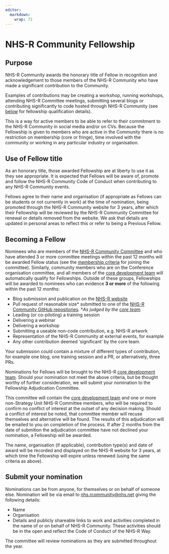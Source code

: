 ```yaml
---
editor: 
  markdown: 
    wrap: 72
---
```


# NHS-R Community Fellowship {.unnumbered}

## Purpose

NHS-R Community awards the honorary title of Fellow in recognition and
acknowledgement to those members of the NHS-R Community who have made a
significant contribution to the Community.

Examples of contributions may be creating a workshop, running workshops,
attending NHS-R Committee meetings, submitting several blogs or
contributing significantly to code hosted through NHS-R Community (see
[below](#criteria) for fellowship qualification details).

This is a way for active members to be able to refer to their commitment
to the NHS-R Community in social media and/or on CVs. Because the
Fellowship is given to members who are active in the Community there is
no restriction on membership (core or fringe), time involved with the
community or working in any particular industry or organisation.

## Use of Fellow title

As an honorary title, those awarded Fellowship are at liberty to use it
as they see appropriate. It is expected that Fellows will be aware of,
promote and follow the NHS-R Community Code of Conduct when contributing
to any NHS-R Community events.

Fellows agree to their name and organisation (if appropriate as Fellows
can be students or not currently in work) at the time of nomination,
being promoted through the NHS-R Community website for 3 years, after
which their Fellowship will be reviewed by the NHS-R Community Committee
for renewal or details removed from the website. We ask that details are
updated in personal areas to reflect this or refer to being a Previous
Fellow.

## Becoming a Fellow {#criteria}

Nominees who are members of the [NHS-R Community
Committee](nhsr-committee.qmd) and who have attended 3 or more committee
meetings within the past 12 months will be awarded Fellow status (see the 
[membership criteria](#committee) for joining the committee). 
Similarly, community members
who are on the Conference organisation committee, and all members of the
[core development team](#core-team) will automatically qualify for
Fellowships. Outside of these groups, Fellowships will be awarded to
nominees who can evidence **3 or more** of the following within the past
12 months:

-   Blog submission and publication on the [NHS-R
    website](https://nhsrcommunity.com/blog/)
-   Pull request of reasonable size\* submitted to one of the [NHS-R
    Community GitHub repositories](https://github.com/nhs-r-community).
    \**As judged by the [core team](#core-team)*
-   Leading (or co-piloting) a training session
-   Delivering a webinar
-   Delivering a workshop
-   Submitting a useable non-code contribution, e.g. NHS-R artwork
-   Representation of the NHS-R Community at external events, for
    example
-   Any other contribution deemed 'significant' by the core team.

Your submission could contain a mixture of different types of
contribution, for example one blog, one training session and a PR, or
alternatively, three PRs.

Nominations for Fellows will be brought to the NHS-R [core development
team](#core-team). Should your nomination not meet the above criteria,
but be thought worthy of further consideration, we will submit your
nomination to the Fellowship Adjudication Committee.

This committee will contain the [core development team](#core-team) and
one or more non-Strategy Unit NHS-R Committee members, who will be
required to confirm no conflict of interest at the outset of any
decision making. Should a conflict of interest be noted, that committee
member will recuse themselves and alternative will be found. The results
of this adjudication will be emailed to you on completion of the
process. If after 2 months from the date of submition the adjudication
committee have not declined your nomination, a Fellowship will be
awarded.

The name, organisation (if applicable), contribution type(s) and date of
award will be recorded and displayed on the NHS-R website for 3 years,
at which time the Fellowship will expire unless renewed (using the same
criteria as above).

## Submit your nomination

Nominations can be from anyone, for themselves or on behalf of someone
else.
Nomination will be via email to
[nhs.rcommunity\@nhs.net](nhs.rcommunity@nhs.net) giving the following
details:

-   Name
-   Organisation
-   Details and publicly shareable links to work and activities
    completed in the name of or on behalf of NHS-R Community. These
    activities should be in the open and reflect the Code of Conduct of the
    NHS-R Way.

The committee will review nominations as they are submitted throughout the year.
